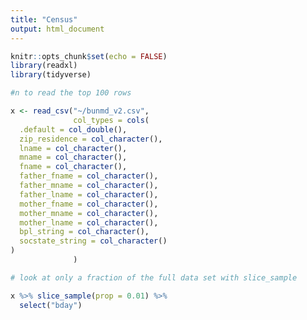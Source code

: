```yaml
---
title: "Census"
output: html_document
---
```


```r
knitr::opts_chunk$set(echo = FALSE)
library(readxl)
library(tidyverse)
```

```r
#n to read the top 100 rows

x <- read_csv("~/bunmd_v2.csv",
              col_types = cols(
  .default = col_double(),
  zip_residence = col_character(),
  lname = col_character(),
  mname = col_character(),
  fname = col_character(),
  father_fname = col_character(),
  father_mname = col_character(),
  father_lname = col_character(),
  mother_fname = col_character(),
  mother_mname = col_character(),
  mother_lname = col_character(),
  bpl_string = col_character(),
  socstate_string = col_character()
)
              )

```

```r
# look at only a fraction of the full data set with slice_sample

x %>% slice_sample(prop = 0.01) %>%
  select("bday")

```

